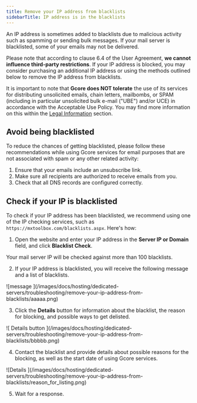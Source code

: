 ---
title: Remove your IP address from blacklists
sidebarTitle: IP address is in the blacklists
---

An IP address is sometimes added to blacklists due to malicious activity such as spamming or sending bulk messages. If your mail server is blacklisted, some of your emails may not be delivered.

Please note that according to clause 6.4 of the User Agreement, **we cannot influence third-party restrictions**. If your IP address is blocked, you may consider purchasing an additional IP address or using the methods outlined below to remove the IP address from blacklists.

It is important to note that **Gcore does NOT tolerate** the use of its services for distributing unsolicited emails, chain letters, mailbombs, or SPAM (including in particular unsolicited bulk e-mail ("UBE") and/or UCE) in accordance with the Acceptable Use Policy. You may find more information on this within the [Legal Information](https://gcore.com/legal) section.

## Avoid being blacklisted

To reduce the chances of getting blacklisted, please follow these recommendations while using Gcore services for email purposes that are not associated with spam or any other related activity:

  1. Ensure that your emails include an unsubscribe link.
  2. Make sure all recipients are authorized to receive emails from you.
  3. Check that all DNS records are configured correctly.



## Check if your IP is blacklisted

To check if your IP address has been blacklisted, we recommend using one of the IP checking services, such as `https://mxtoolbox.com/blacklists.aspx`. Here's how:

  1. Open the website and enter your IP address in the **Server IP or Domain** field, and click **Blacklist Check**.



Your mail server IP will be checked against more than 100 blacklists.

  2. If your IP address is blacklisted, you will receive the following message and a list of blacklists.


<Frame>![message ](/images/docs/hosting/dedicated-servers/troubleshooting/remove-your-ip-address-from-blacklists/aaaaa.png)</Frame>



  3. Click the **Details** button for information about the blacklist, the reason for blocking, and possible ways to get delisted.


<Frame>![ Details button ](/images/docs/hosting/dedicated-servers/troubleshooting/remove-your-ip-address-from-blacklists/bbbbb.png)</Frame>



  4. Contact the blacklist and provide details about possible reasons for the blocking, as well as the start date of using Gcore services.


<Frame>![Details ](/images/docs/hosting/dedicated-servers/troubleshooting/remove-your-ip-address-from-blacklists/reason_for_listing.png)</Frame>



  5. Wait for a response.